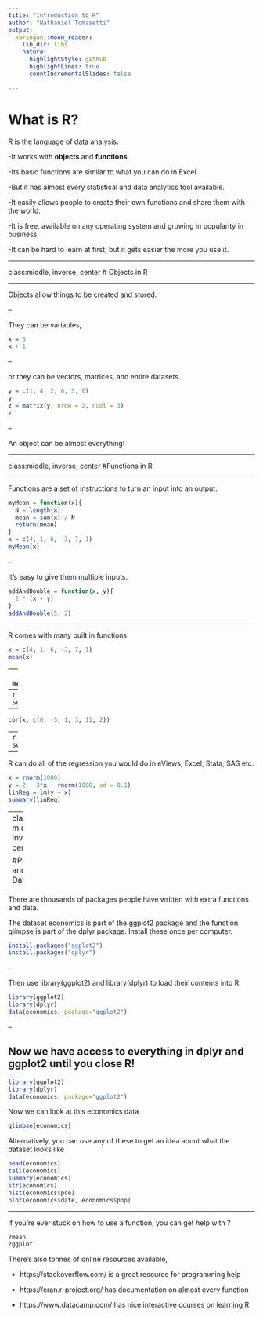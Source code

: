 ```yaml
---
title: "Introduction to R"
author: "Nathaniel Tomasetti"
output:
  xaringan::moon_reader:
    lib_dir: libs
    nature:
      highlightStyle: github
      highlightLines: true
      countIncrementalSlides: false

---
```


# What is R?

R is the language of data analysis.

-It works with **objects** and **functions**.

-Its basic functions are similar to what you can do in Excel.

-But it has almost every statistical and data analytics tool available.

-It easily allows people to create their own functions and share them with the world.

-It is free, available on any operating system and growing in popularity in business.

-It can be hard to learn at first, but it gets easier the more you use it.

---

class:middle, inverse, center
# Objects in R

---

Objects allow things to be created and stored.

--

They can be variables,
```r
x = 5
x + 1
```
--

or they can be vectors, matrices, and entire datasets.
```r
y = c(1, 4, 2, 6, 5, 0)
y
z = matrix(y, nrow = 2, ncol = 3)
z
```
--

An object can be almost everything!


---

class:middle, inverse, center
#Functions in R

---

Functions are a set of instructions to turn an input into an output.

```r
myMean = function(x){
  N = length(x)
  mean = sum(x) / N
  return(mean)
}
x = c(4, 1, 6, -3, 7, 1)
myMean(x)
```

--

It's easy to give them multiple inputs.

```r
addAndDouble = function(x, y){
  2 * (x + y)
}
addAndDouble(5, 2)
```

---

R comes with many built in functions
```r
x = c(4, 1, 6, -3, 7, 1)
mean(x)
```
--
```r
max(x)
```
--
```r
sd(x)
```
--
```r
cor(x, c(0, -5, 1, 3, 11, 2))
```
--
```r
sort(x)
```

---

R can do all of the regression you would do in eViews, Excel, Stata, SAS etc.

```r
x = rnorm(1000)
y = 2 + 3*x + rnorm(1000, sd = 0.1)
linReg = lm(y ~ x)
summary(linReg)
```

---
class: middle, inverse, center

#Packages and Datasets

---

There are thousands of packages people have written with extra functions and data.

The dataset economics is part of the ggplot2 package and the function glimpse is part of the dplyr package. Install these once per computer.

```r
install.packages("ggplot2")
install.packages("dplyr")
```

--

Then use library(ggplot2) and library(dplyr) to load their contents into R.

```r
library(ggplot2)
library(dplyr)
data(economics, package="ggplot2")

```

--

Now we have access to everything in dplyr and ggplot2 until you close R!
---

```r
library(ggplot2)
library(dplyr)
data(economics, package="ggplot2")
```

Now we can look at this economics data

```r
glimpse(economics)
```

Alternatively, you can use any of these to get an idea about what the dataset looks like

```r
head(economics)
tail(economics)
summary(economics)
str(economics)
hist(economics$pce)
plot(economics$date, economics$pop)
```

---

If you're ever stuck on how to use a function, you can get help with ?

```r
?mean
?ggplot
```


There's also tonnes of online resources available,


- https://stackoverflow.com/ is a great resource for programming help

- https://cran.r-project.org/ has documentation on almost every function

- https://www.datacamp.com/ has nice interactive courses on learning R.

